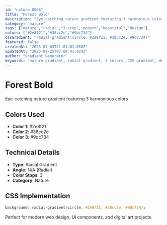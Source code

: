 ```yaml
---
id: "nature-0506"
title: "Forest Bold"
description: "Eye-catching nature gradient featuring 3 harmonious colors"
category: "nature"
tags: ["nature","radial","3-stop","modern","beautiful","design"]
colors: ["#2e8f21","#38cc2e","#9dc734"]
cssGradient: "radial-gradient(circle, #2e8f21, #38cc2e, #9dc734)"
featured: false
createdAt: "2025-07-03T21:01:01.058Z"
updatedAt: "2025-08-25T07:08:43.024Z"
author: "Gradient Generator"
keywords: "nature gradient, radial gradient, 3 colors, CSS gradient, design, #2e8f21, #38cc2e, #9dc734"
---
```


# Forest Bold

Eye-catching nature gradient featuring 3 harmonious colors

## Colors Used
- **Color 1**: #2e8f21
- **Color 2**: #38cc2e
- **Color 3**: #9dc734

## Technical Details
- **Type**: Radial Gradient
- **Angle**: N/A (Radial)
- **Color Stops**: 3
- **Category**: Nature

## CSS Implementation
```css
background: radial-gradient(circle, #2e8f21, #38cc2e, #9dc734);
```

Perfect for modern web design, UI components, and digital art projects.
